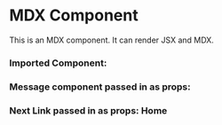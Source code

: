 
# MDX Component

This is an MDX component. It can render JSX and MDX.  
  
### Imported Component: <Component />

### Message component passed in as props: <Message />  

### Next Link passed in as props: <Link href="/">Home</Link>  

<Hello name="Laurence Fass"/>


